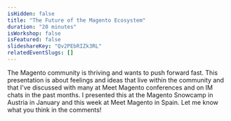 ```yaml
---
isHidden: false
title: "The Future of the Magento Ecosystem"
duration: "20 minutes"
isWorkshop: false
isFeatured: false
slideshareKey: "Qv2PEbRIZk3RL"
relatedEventSlugs: []
---
```


The Magento community is thriving and wants to push forward fast. This presentation is about feelings and ideas that live within the community and that I've discussed with many at Meet Magento conferences and on IM chats in the past months. I presented this at the Magento Snowcamp in Austria in January and this week at Meet Magento in Spain. Let me know what you think in the comments!